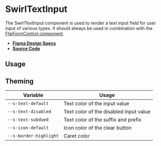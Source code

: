 
<Meta title="Components/SwirlTextInput" />

# SwirlTextInput

The SwirlTextInput component is used to render a text input field for user input
of various types. It should always be used in combination with the
[FlipFormControl component](?path=/docs/components-flipformcontrol--swirl-form-control).

- **[Figma Design Specs](https://www.figma.com/file/iRHiAFsHxnzux8gQ9EjlZe/Flip-Components?node-id=545%3A13417)**
- **[Source Code](https://github.com/flip-corp/swirl/tree/main/packages/swirl-components/src/components/swirl-text-input)**

## Usage

<Canvas withSource="open">
  <Story id="components-swirltextinput--swirl-text-input" />
</Canvas>

<ArgsTable story="." />

## Theming

| Variable               | Usage                                  |
| ---------------------- | -------------------------------------- |
| `--s-text-default`     | Text color of the input value          |
| `--s-text-disabled`    | Text color of the disabled input value |
| `--s-text-subdued`     | Text color of the suffix and prefix    |
| `--s-icon-default`     | Icon color of the clear button         |
| `--s-border-highlight` | Caret color                            |
